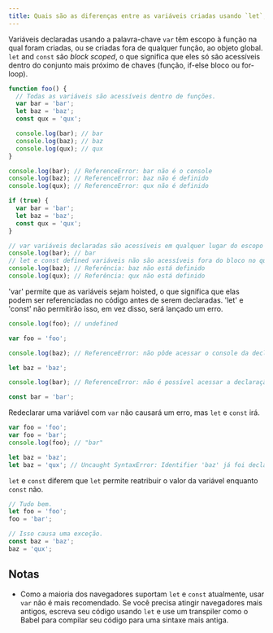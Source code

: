```yaml
---
title: Quais são as diferenças entre as variáveis criadas usando `let`, `var` ou `const`?
---
```


Variáveis declaradas usando a palavra-chave `var` têm escopo à função na qual foram criadas, ou se criadas fora de qualquer função, ao objeto global. `let` and `const` são _block scoped_, o que significa que eles só são acessíveis dentro do conjunto mais próximo de chaves (função, if-else bloco ou for-loop).

```js
function foo() {
  // Todas as variáveis são acessíveis dentro de funções.
  var bar = 'bar';
  let baz = 'baz';
  const qux = 'qux';

  console.log(bar); // bar
  console.log(baz); // baz
  console.log(qux); // qux
}

console.log(bar); // ReferenceError: bar não é o console
console.log(baz); // ReferenceError: baz não é definido
console.log(qux); // ReferenceError: qux não é definido
```

```js
if (true) {
  var bar = 'bar';
  let baz = 'baz';
  const qux = 'qux';
}

// var variáveis declaradas são acessíveis em qualquer lugar do escopo da função.
console.log(bar); // bar
// let e const defined variáveis não são acessíveis fora do bloco no qual eles foram definidos.
console.log(baz); // Referência: baz não está definido
console.log(qux); // Referência: qux não está definido
```

'var' permite que as variáveis sejam hoisted, o que significa que elas podem ser referenciadas no código antes de serem declaradas. 'let' e 'const' não permitirão isso, em vez disso, será lançado um erro.

```js
console.log(foo); // undefined

var foo = 'foo';

console.log(baz); // ReferenceError: não pôde acessar o console da declaração léxico 'baz' antes da inicialização

let baz = 'baz';

console.log(bar); // ReferenceError: não é possível acessar a declaração léxico 'bar' antes da inicialização

const bar = 'bar';
```

Redeclarar uma variável com `var` não causará um erro, mas `let` e `const` irá.

```js
var foo = 'foo';
var foo = 'bar';
console.log(foo); // "bar"

let baz = 'baz';
let baz = 'qux'; // Uncaught SyntaxError: Identifier 'baz' já foi declarado
```

`let` e `const` diferem que `let` permite reatribuir o valor da variável enquanto `const` não.

```js
// Tudo bem.
let foo = 'foo';
foo = 'bar';

// Isso causa uma exceção.
const baz = 'baz';
baz = 'qux';
```

## Notas

-   Como a maioria dos navegadores suportam `let` e `const` atualmente, usar `var` não é mais recomendado. Se você precisa atingir navegadores mais antigos, escreva seu código usando `let` e use um transpiler como o Babel para compilar seu código para uma sintaxe mais antiga.
